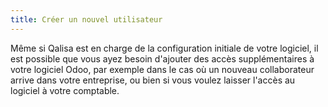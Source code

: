 ```yaml
---
title: Créer un nouvel utilisateur
---
```



Même si Qalisa est en charge de la configuration initiale de votre logiciel, 
il est possible que vous ayez besoin d'ajouter des accès supplémentaires à votre logiciel Odoo, par exemple dans le cas 
où un nouveau collaborateur arrive dans votre entreprise, ou bien si vous voulez laisser l'accès au logiciel à votre comptable.

<WIP />